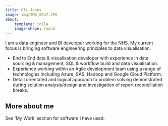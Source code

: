 ```yaml
---
title: Oli Jones
image: img/IMG_0847.JPG
about:
    template: jolla
    image-shape: round
---
```


I am a data engineer and BI developer working for the NHS. 
My current focus is bringing software engineering principles to data visualisation.

- End to End data & visualisation developer with experience in data sourcing & management, SQL & workflow build and data visualisation.
- Experience working within an Agile development team using a range of technologies including Azure, SAS, Hadoop and Google Cloud Platform.
- Detail orientated and logical approach to problem solving demonstrated during solution analysis/design and investigation of report reconciliation breaks.

## More about me 

See 'My Work' section for software i have used.